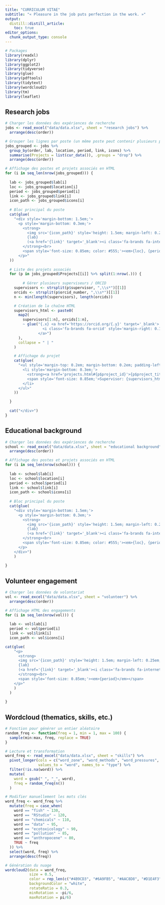 ```yaml
---
title: "CURRICULUM VITAE"
subtitle: "« Pleasure in the job puts perfection in the work. »"
output:
  distill::distill_article:
    toc: true
editor_options: 
  chunk_output_type: console
---
```


```r

# Packages
library(readxl)
library(dplyr)
library(ggplot2)
library(tidyverse)
library(glue)
library(pdftools)
library(tidytext)
library(wordcloud2)
library(tm)
library(leaflet)

```

## Research jobs

```r

# Charger les données des expériences de recherche
jobs <- read_excel("data/data.xlsx", sheet = "research jobs") %>%
  arrange(desc(order))

# Grouper les lignes par poste (un même poste peut contenir plusieurs projets)
jobs_grouped <- jobs %>%
  group_by(order, lab, location, period, link, icons) %>%
  summarise(Projects = list(cur_data()), .groups = "drop") %>%
  arrange(desc(order))

# Affichage des postes et projets associés en HTML
for (i in seq_len(nrow(jobs_grouped))) {
  
  lab <- jobs_grouped$lab[i]
  loc <- jobs_grouped$location[i]
  period <- jobs_grouped$period[i]
  link <- jobs_grouped$link[i]
  icon_path <- jobs_grouped$icons[i]
  
  # Bloc principal du poste
  cat(glue(
    "<div style='margin-bottom: 1.5em;'>
      <p style='margin-bottom: 0.3em;'>
        <strong>
          <img src='{icon_path}' style='height: 1.5em; margin-left: 0.25em; margin-right: 0.25em; vertical-align: top;'/>
          {lab}
          (<a href='{link}' target='_blank'><i class='fa-brands fa-internet-explorer'></i></a>)
        </strong><br>
        <span style='font-size: 0.85em; color: #555;'><em>{loc}, {period}</em></span>
      </p>"
  ))
  
  # Liste des projets associés
  for (p in jobs_grouped$Projects[[i]] %>% split(1:nrow(.))) {
    
        # Gérer plusieurs superviseurs / ORCID
    supervisors <- strsplit(p$supervisor, ",\\s*")[[1]]
    orcids <- strsplit(p$orcid_number, ",\\s*")[[1]]
    n <- min(length(supervisors), length(orcids))

    # Création de la chaîne HTML
    supervisors_html <- paste0(
      map2(
        supervisors[1:n], orcids[1:n],
        ~ glue("{.x} <a href='https://orcid.org/{.y}' target='_blank'>
                 <i class='fa-brands fa-orcid' style='margin-right: 0.15em;margin-left: 0.15em;'></i>
               </a>")
      ),
      collapse = " | "
    )

    # Affichage du projet
    cat(glue(
      "<ul style='margin-top: 0.2em; margin-bottom: 0.2em; padding-left: 1.2em;'>
        <li style='margin-bottom: 0.3em;'>
          <strong><a href='projects.html#{p$project_id}'>{p$project_title}</a></strong><br>
          <span style='font-size: 0.85em;'>Supervisor: {supervisors_html}</span>
        </li>
      </ul>"
    ))

  }
  
  cat("</div>")
}

```

## Educational background

```r

# Charger les données des expériences de recherche
school <- read_excel("data/data.xlsx", sheet = "educational background") %>%
  arrange(desc(order))

# Affichage des postes et projets associés en HTML
for (i in seq_len(nrow(school))) {
  
  lab <- school$lab[i]
  loc <- school$location[i]
  period <- school$period[i]
  link <- school$link[i]
  icon_path <- school$icons[i]
  
  # Bloc principal du poste
  cat(glue(
    "<div style='margin-bottom: 1.5em;'>
      <p style='margin-bottom: 0.3em;'>
        <strong>
          <img src='{icon_path}' style='height: 1.5em; margin-left: 0.25em; margin-right: 0.25em; vertical-align: top;'/>
          {lab}
          (<a href='{link}' target='_blank'><i class='fa-brands fa-internet-explorer'></i></a>)
        </strong><br>
        <span style='font-size: 0.85em; color: #555;'><em>{loc}, {period}</em></span>
      </p>
    </div>")
    )
    
}

```

## Volunteer engagement

```r

# Charger les données de volontariat
vol <- read_excel("data/data.xlsx", sheet = "volunteer") %>%
  arrange(desc(order))

# Affichage HTML des engagements
for (i in seq_len(nrow(vol))) {
  
  lab <- vol$lab[i]
  period <- vol$period[i]
  link <- vol$link[i]
  icon_path <- vol$icons[i]

cat(glue(
    "<p>
      <strong>
      <img src='{icon_path}' style='height: 1.5em; margin-left: 0.25em; margin-right: 0.25em; vertical-align: top;'/>
      {lab} 
      (<a href='{link}' target='_blank'><i class='fa-brands fa-internet-explorer'></i></a>)
      </strong><br>
      <span style='font-size: 0.85em;'><em>{period}</em></span>
    </p>"
    )
  )
  
}

```

## Wordcloud (thematics, skills, etc.)

```r

# Fonction pour générer un entier aléatoire
random_freq <- function(freq = 1, min = 1, max = 100) {
  sample(min:max, freq, replace = TRUE)
}

# Lecture et transformation
word_freq <- read_excel("data/data.xlsx", sheet = "skills") %>%
  pivot_longer(cols = c("word_zone", "word_methods", "word_pressures", "word_biological_models"),
               values_to = "word", names_to = "type") %>%
  filter(!is.na(word)) %>%
  mutate(
    word = gsub(" ", "_", word),
    freq = random_freq(n())
  )

# Modifier manuellement les mots clés
word_freq <- word_freq %>%
  mutate(freq = case_when(
    word == "fish" ~ 130,
    word == "RStudio" ~ 120,
    word == "chemicals" ~ 110,
    word == "data" ~ 95,
    word == "ecotoxicology" ~ 90,
    word == "pollution" ~ 85,
    word == "anthropocene" ~ 80,
    TRUE ~ freq
  )) %>%
  select(word, freq) %>%
  arrange(desc(freq))

# Génération du nuage
wordcloud2(data = word_freq,
           size = 0.5,
           color = rep_len(c("#4B9CD3", "#6A9FB5", "#AAC8D8", "#D1E4F3"), nrow(word_freq)),
           backgroundColor = "white",
           rotateRatio = 0.3,
           minRotation = -pi/6,
           maxRotation = pi/6)

```

